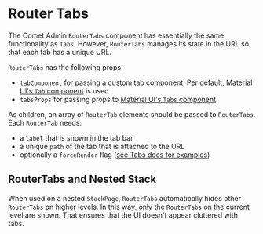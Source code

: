 

<Meta of={RouterTabsStories} />

# Router Tabs

The Comet Admin `RouterTabs` component has essentially the same functionality as `Tabs`.
However, `RouterTabs` manages its state in the URL so that each tab has a unique URL.

`RouterTabs` has the following props:

- `tabComponent` for passing a custom tab component. Per default, [Material UI's `Tab` component](https://v4.mui.com/api/tab/) is used
- `tabsProps` for passing props to [Material UI's `Tabs` component](https://v4.mui.com/api/tabs/)

As children, an array of `RouterTab` elements should be passed to `RouterTabs`.
Each `RouterTab` needs:

- a `label` that is shown in the tab bar
- a unique `path` of the tab that is attached to the URL
- optionally a `forceRender` flag ([see Tabs docs for examples](?path=/docs/docs-components-tabs-tabs--docs#tabs-and-forcerender))

<Canvas of={RouterTabsStories.Basic} />

## RouterTabs and Nested Stack

When used on a nested `StackPage`, `RouterTabs` automatically hides other `RouterTabs` on higher levels.
In this way, only the `RouterTabs` on the current level are shown.
That ensures that the UI doesn't appear cluttered with tabs.

<Canvas of={RouterTabsStories.NestedStackSwitchWithRouterTabs} />
